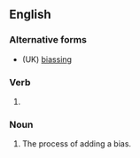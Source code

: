 ==English==

===Alternative forms===
* (UK) [[biassing]]

===Verb===
{{head|en|verb form}}

# {{present participle of|en|bias|nocat=1}}

===Noun===
{{en-noun}}

# The process of adding a bias.